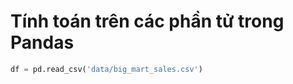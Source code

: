 # Tính toán trên các phần tử trong Pandas 


```python
df = pd.read_csv('data/big_mart_sales.csv')
```
